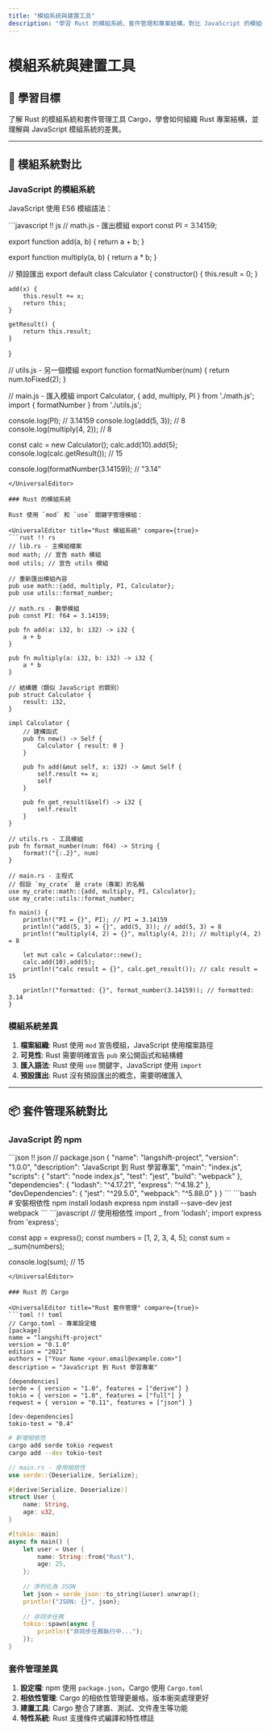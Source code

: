 ```yaml
---
title: "模組系統與建置工具"
description: "學習 Rust 的模組系統、套件管理和專案結構，對比 JavaScript 的模組化開發"
---
```


# 模組系統與建置工具

## 📖 學習目標

了解 Rust 的模組系統和套件管理工具 Cargo，學會如何組織 Rust 專案結構，並理解與 JavaScript 模組系統的差異。

---

## 🎯 模組系統對比

### JavaScript 的模組系統

JavaScript 使用 ES6 模組語法：

<UniversalEditor title="JavaScript 模組系統" compare={true}>
```javascript !! js
// math.js - 匯出模組
export const PI = 3.14159;

export function add(a, b) {
    return a + b;
}

export function multiply(a, b) {
    return a * b;
}

// 預設匯出
export default class Calculator {
    constructor() {
        this.result = 0;
    }
    
    add(x) {
        this.result += x;
        return this;
    }
    
    getResult() {
        return this.result;
    }
}

// utils.js - 另一個模組
export function formatNumber(num) {
    return num.toFixed(2);
}

// main.js - 匯入模組
import Calculator, { add, multiply, PI } from './math.js';
import { formatNumber } from './utils.js';

console.log(PI); // 3.14159
console.log(add(5, 3)); // 8
console.log(multiply(4, 2)); // 8

const calc = new Calculator();
calc.add(10).add(5);
console.log(calc.getResult()); // 15

console.log(formatNumber(3.14159)); // "3.14"
```
</UniversalEditor>

### Rust 的模組系統

Rust 使用 `mod` 和 `use` 關鍵字管理模組：

<UniversalEditor title="Rust 模組系統" compare={true}>
```rust !! rs
// lib.rs - 主模組檔案
mod math; // 宣告 math 模組
mod utils; // 宣告 utils 模組

// 重新匯出模組內容
pub use math::{add, multiply, PI, Calculator};
pub use utils::format_number;

// math.rs - 數學模組
pub const PI: f64 = 3.14159;

pub fn add(a: i32, b: i32) -> i32 {
    a + b
}

pub fn multiply(a: i32, b: i32) -> i32 {
    a * b
}

// 結構體（類似 JavaScript 的類別）
pub struct Calculator {
    result: i32,
}

impl Calculator {
    // 建構函式
    pub fn new() -> Self {
        Calculator { result: 0 }
    }
    
    pub fn add(&mut self, x: i32) -> &mut Self {
        self.result += x;
        self
    }
    
    pub fn get_result(&self) -> i32 {
        self.result
    }
}

// utils.rs - 工具模組
pub fn format_number(num: f64) -> String {
    format!("{:.2}", num)
}

// main.rs - 主程式
// 假設 `my_crate` 是 crate（專案）的名稱
use my_crate::math::{add, multiply, PI, Calculator};
use my_crate::utils::format_number;

fn main() {
    println!("PI = {}", PI); // PI = 3.14159
    println!("add(5, 3) = {}", add(5, 3)); // add(5, 3) = 8
    println!("multiply(4, 2) = {}", multiply(4, 2)); // multiply(4, 2) = 8
    
    let mut calc = Calculator::new();
    calc.add(10).add(5);
    println!("calc result = {}", calc.get_result()); // calc result = 15
    
    println!("formatted: {}", format_number(3.14159)); // formatted: 3.14
}
```
</UniversalEditor>

### 模組系統差異

1.  **檔案組織**: Rust 使用 `mod` 宣告模組，JavaScript 使用檔案路徑
2.  **可見性**: Rust 需要明確宣告 `pub` 來公開函式和結構體
3.  **匯入語法**: Rust 使用 `use` 關鍵字，JavaScript 使用 `import`
4.  **預設匯出**: Rust 沒有預設匯出的概念，需要明確匯入

---

## 📦 套件管理系統對比

### JavaScript 的 npm

<UniversalEditor title="JavaScript 套件管理" compare={true}>
```json !! json
// package.json
{
  "name": "langshift-project",
  "version": "1.0.0",
  "description": "JavaScript 到 Rust 學習專案",
  "main": "index.js",
  "scripts": {
    "start": "node index.js",
    "test": "jest",
    "build": "webpack"
  },
  "dependencies": {
    "lodash": "^4.17.21",
    "express": "^4.18.2"
  },
  "devDependencies": {
    "jest": "^29.5.0",
    "webpack": "^5.88.0"
  }
}
```
```bash
# 安裝相依性
npm install lodash express
npm install --save-dev jest webpack
```
```javascript
// 使用相依性
import _ from 'lodash';
import express from 'express';

const app = express();
const numbers = [1, 2, 3, 4, 5];
const sum = _.sum(numbers);

console.log(sum); // 15
```
</UniversalEditor>

### Rust 的 Cargo

<UniversalEditor title="Rust 套件管理" compare={true}>
```toml !! toml
// Cargo.toml - 專案設定檔
[package]
name = "langshift-project"
version = "0.1.0"
edition = "2021"
authors = ["Your Name <your.email@example.com>"]
description = "JavaScript 到 Rust 學習專案"

[dependencies]
serde = { version = "1.0", features = ["derive"] }
tokio = { version = "1.0", features = ["full"] }
reqwest = { version = "0.11", features = ["json"] }

[dev-dependencies]
tokio-test = "0.4"
```
```bash
# 新增相依性
cargo add serde tokio reqwest
cargo add --dev tokio-test
```
```rust
// main.rs - 使用相依性
use serde::{Deserialize, Serialize};

#[derive(Serialize, Deserialize)]
struct User {
    name: String,
    age: u32,
}

#[tokio::main]
async fn main() {
    let user = User {
        name: String::from("Rust"),
        age: 25,
    };
    
    // 序列化為 JSON
    let json = serde_json::to_string(&user).unwrap();
    println!("JSON: {}", json);
    
    // 非同步任務
    tokio::spawn(async {
        println!("非同步任務執行中...");
    });
}
```
</UniversalEditor>

### 套件管理差異

1.  **設定檔**: npm 使用 `package.json`，Cargo 使用 `Cargo.toml`
2.  **相依性管理**: Cargo 的相依性管理更嚴格，版本衝突處理更好
3.  **建置工具**: Cargo 整合了建置、測試、文件產生等功能
4.  **特性系統**: Rust 支援條件式編譯和特性標誌 
